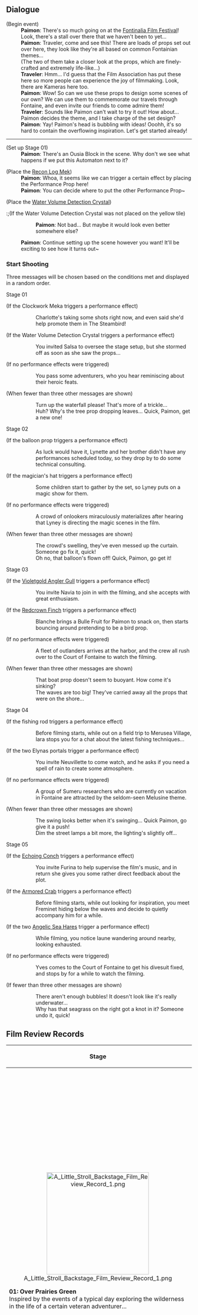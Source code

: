 {{Event Tabs}}

==Dialogue==
{{Dialogue Start}}
;(Begin event)
:'''Paimon''': There's so much going on at the [[Fontinalia Film Festival]]! Look, there's a stall over there that we haven't been to yet...
:'''Paimon''': Traveler, come and see this! There are loads of props set out over here, they look like they're all based on common Fontainian themes...
:(The two of them take a closer look at the props, which are finely-crafted and extremely life-like...)
:'''Traveler''': Hmm... I'd guess that the Film Association has put these here so more people can experience the joy of filmmaking. Look, there are Kameras here too.
:'''Paimon''': Wow! So can we use these props to design some scenes of our own? We can use them to commemorate our travels through Fontaine, and even invite our friends to come admire them!
:'''Traveler''': Sounds like Paimon can't wait to try it out! How about... Paimon decides the theme, and I take charge of the set design?
:'''Paimon''': Yay! Paimon's head is bubbling with ideas! Ooohh, it's so hard to contain the overflowing inspiration. Let's get started already!
----
;(Set up Stage 01)
:'''Paimon''': There's an Ousia Block in the scene. Why don't we see what happens if we put this Automaton next to it?

;(Place the [[Recon Log Mek]])
:'''Paimon''': Whoa, it seems like we can trigger a certain effect by placing the Performance Prop here!
:'''Paimon''': You can decide where to put the other Performance Prop~

;(Place the [[Water Volume Detection Crystal]])
:;(If the Water Volume Detection Crystal was not placed on the yellow tile)
::'''Paimon''': Not bad... But maybe it would look even better somewhere else?
:'''Paimon''': Continue setting up the scene however you want! It'll be exciting to see how it turns out~
{{Dialogue End}}

===Start Shooting===
Three messages will be chosen based on the conditions met and displayed in a random order.

;Stage 01
{{Dialogue Start}}
;(If the Clockwork Meka triggers a performance effect)
::Charlotte's taking some shots right now, and even said she'd help promote them in The Steambird!

;(If the Water Volume Detection Crystal triggers a performance effect)
::You invited Salsa to oversee the stage setup, but she stormed off as soon as she saw the props...

;(If no performance effects were triggered)
::You pass some adventurers, who you hear reminiscing about their heroic feats.

;(When fewer than three other messages are shown)
::Turn up the waterfall please! That's more of a trickle...
::Huh? Why's the tree prop dropping leaves... Quick, Paimon, get a new one!
{{Dialogue End}}

;Stage 02
{{Dialogue Start}}
;(If the balloon prop triggers a performance effect)
::As luck would have it, Lynette and her brother didn't have any performances scheduled today, so they drop by to do some technical consulting.

;(If the magician's hat triggers a performance effect)
::Some children start to gather by the set, so Lyney puts on a magic show for them.

;(If no performance effects were triggered)
::A crowd of onlookers miraculously materializes after hearing that Lyney is directing the magic scenes in the film.

;(When fewer than three other messages are shown)
::The crowd's swelling, they've even messed up the curtain. Someone go fix it, quick!
::Oh no, that balloon's flown off! Quick, Paimon, go get it!
{{Dialogue End}}

;Stage 03
{{Dialogue Start}}
;(If the [[Violetgold Angler Gull]] triggers a performance effect)
::You invite Navia to join in with the filming, and she accepts with great enthusiasm.

;(If the [[Redcrown Finch]] triggers a performance effect)
::Blanche brings a Bulle Fruit for Paimon to snack on, then starts bouncing around pretending to be a bird prop.

;(If no performance effects were triggered)
::A fleet of outlanders arrives at the harbor, and the crew all rush over to the Court of Fontaine to watch the filming.

;(When fewer than three other messages are shown)
::That boat prop doesn't seem to buoyant. How come it's sinking?
::The waves are too big! They've carried away all the props that were on the shore...
{{Dialogue End}}

;Stage 04
{{Dialogue Start}}
;(If the fishing rod triggers a performance effect)
::Before filming starts, while out on a field trip to Merusea Village, Iara stops you for a chat about the latest fishing techniques...

;(If the two Elynas portals trigger a performance effect)
::You invite Neuvillette to come watch, and he asks if you need a spell of rain to create some atmosphere.

;(If no performance effects were triggered)
::A group of Sumeru researchers who are currently on vacation in Fontaine are attracted by the seldom-seen Melusine theme.

;(When fewer than three other messages are shown)
::The swing looks better when it's swinging... Quick Paimon, go give it a push!
::Dim the street lamps a bit more, the lighting's slightly off...
{{Dialogue End}}

;Stage 05
{{Dialogue Start}}
;(If the [[Echoing Conch]] triggers a performance effect)
::You invite Furina to help supervise the film's music, and in return she gives you some rather direct feedback about the plot.

;(If the [[Armored Crab]] triggers a performance effect)
::Before filming starts, while out looking for inspiration, you meet Freminet hiding below the waves and decide to quietly accompany him for a while.

;(If the two [[Angelic Sea Hare]]s trigger a performance effect)
::While filming, you notice Iaune wandering around nearby, looking exhausted.

;(If no performance effects were triggered)
::Yves comes to the Court of Fontaine to get his divesuit fixed, and stops by for a while to watch the filming.

;(If fewer than three other messages are shown)
::There aren't enough bubbles! It doesn't look like it's really underwater...
::Why has that seagrass on the right got a knot in it? Someone undo it, quick!
{{Dialogue End}}

==Film Review Records==
{|class="article-table"
!Stage <!-- images are present as data uri and match prop placement -->
!Audience Comments <!-- order of comments depend on order of props placed -->
|-
|<center>[[File:A Little Stroll Backstage Film Review Record 1.png|277px]]</center>
'''01: Over Prairies Green'''<br>
Inspired by the events of a typical day exploring the wilderness in the life of a certain veteran adventurer...
|{{Dialogue Start|no_indent=1}}
;(If the Recon Log Mek triggers a performance effect)
::'''Charlotte:''' Ohhhh! So it's a clockwork meka that makes itself dizzy... Sounds like a real selling point!

;(If the Water Volume Detection Crystal triggers a performance effect)
::'''Salsa:''' What's one of those evil green guys' traps doing here!? It's ruining all the beautiful scenery...

;(If no performance effects were triggered)
::'''Ophelia:''' That's nothing! Mind-melting puzzles and nail-biting challenges are all part and parcel of a real adventurer's daily to-do list!
{{Dialogue End}}
|-
|<center>[[File:A Little Stroll Backstage Film Review Record 2.png|277px]]</center>
'''02: Non-Lethal Magic'''<br>
Heartily recommended by Lyney, the greatest magician in all Teyvat &mdash; whatever you do, don't blink!
|{{Dialogue Start|no_indent=1}}
;(If the balloon prop triggers a performance effect)
::'''Lynette:''' Thinking back to our childhood, when we were learning to do magic... Even though we were always on the move, there were still happy moments worth cherishing.

;(If the magician's hat triggers a performance effect)
::'''Lyney:''' The final effect of the magic is quite something! Just a shame that it's reminded me of all those poor creatures that ended up being turned into pigeon pie...

;(If no performance effects were triggered)
::'''Anonymous Passerby:''' I came over when I heard Lyney would be here, but it seems a bit dull. Wonder if they do refunds...
{{Dialogue End}}
|-
|<center>[[File:A Little Stroll Backstage Film Review Record 3.png|277px]]</center>
'''03: A Corner of the World'''<br>
By a little island, far away from the city's hustle and bustle, an old boat discovers where it belongs...
|{{Dialogue Start|no_indent=1}}
;(If the Violetgold Angler Gull triggers a performance effect)
::'''Navia:''' Haha, what a funny little gull! Maybe the Spina di Rosula should keep one as our mascot?

;(If the Redcrown Finch triggers a performance effect)
::'''Blanche:''' Those little birds in the film are so trendy, nothing "dad" about their dancing! (This is how this term is supposed to be used, right?)

;(If no performance effects were triggered)
::'''Galathee''': Maybe I'll try recording the scenery on one of my voyages with a Kamera, those rivers and oceans I miss so dearly...
{{Dialogue End}}
|-
|<center>[[File:A Little Stroll Backstage Film Review Record 4.png|277px]]</center>
'''04: Beneath the Beryl Mountains'''<br>
If you're a Melusine enthusiast, this is the one film this year you that simply CANNOT miss!
|{{Dialogue Start|no_indent=1}}
;(If the fishing rod triggers a performance effect)
::'''Iara:''' Fishing's so tough... Where am I going wrong?

;(If the two Elynas portals trigger a performance effect)
::'''Neuvillette:''' Such a wonderful theme. It makes me so happy to see how much everyone loves befriending Melusines now.

;(If no performance effects were triggered)
::'''Kshahrewar Researcher:''' The architectural design in this film is one of a kind. I wonder whose work it is?
{{Dialogue End}}
|-
|<center>[[File:A Little Stroll Backstage Film Review Record 5.png|277px]]</center>
'''05: Thirty Thousand Leagues Under the Sea'''<br>
Below the waves, a veritable feast for the eyes is taking place as we speak...
|{{Dialogue Start|no_indent=1}}
;(If the Echoing Conch triggers a performance effect)
::'''Furina:''' Ahem! Well you're clearly very skilled at using Film Kamera — but how could the plot be dramatic enough without an unexpected twist?

;(If the Armored Crab triggers a performance effect)
::'''Freminet:''' Hermit crabs are extremely timid creatures, so I'd guess they don't particularly enjoy getting into fights with other shells...

;(If the two Angelic Sea Hares trigger a performance effect)
::'''Iaune:''' I'm so impressed by that octopus conductor's work ethic!

;(If no performance effects were triggered)
::'''Yves:''' If diving wasn't my job, perhaps I'd be able to better appreciate such a tranquil underwater scene...
{{Dialogue End}}
|}

==Gameplay Details==
{{Tutorial
|image1 = A Little Stroll Backstage Gameplay Details 1.png
|text1  = After unlocking a new stage, you can set up the scene from the gameplay page. Drag props and place them somewhere where there are enough empty tiles. Props cannot be placed on tiles that are already occupied.
|image2 = A Little Stroll Backstage Gameplay Details 2.png
|text2  = While you're setting up the scene, you'll notice that the color of the floor tiles will change. When they turn red, it means that you can't place the prop in the current position.
|image3 = A Little Stroll Backstage Gameplay Details 3.png
|text3  = You can select a prop that has already been placed, and use the buttons to flip or delete them from the scene (some props can't be flipped).
|image4 = A Little Stroll Backstage Gameplay Details 4.png
|text4  = The props for each scene are divided into Performance Props and Decorative Props. All Performance Props must be placed in the scene, while you can choose whether you would like to place Decorative Props.
|image5 = A Little Stroll Backstage Gameplay Details 5.png
|text5  = Performance Props will trigger special performance effects when placed in specific spots. You can find these spots by observing how the color of the tiles and the prop's state changes.
|image6 = A Little Stroll Backstage Gameplay Details 6.png
|text6  = While setting up the scene, you can zoom in and out to find the best spots for placing props.
|image7 = A Little Stroll Backstage Gameplay Details 7.png
|text7  = You can preview the scene at any time by clicking the View Results button. Performance effects triggered by Performance Props will play when previewing the scene.
|image8 = A Little Stroll Backstage Gameplay Details 8.png
|text8  = After filming is complete, you can read reviews written by members of the audience by going to Film Review Records on the homepage. Audience reviews may vary based on how you've placed the Performance Props.
}}